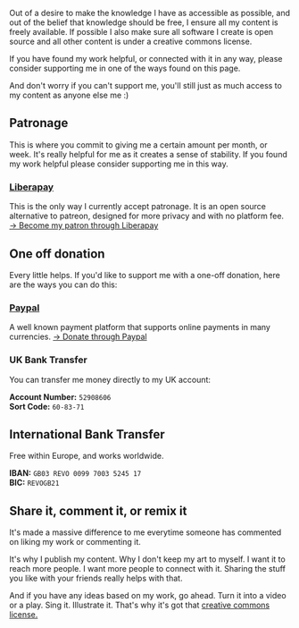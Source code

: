 Out of a desire to make the knowledge I have as accessible as possible, and out of the belief that knowledge should be free, I ensure all my content is freely available. If possible I also make sure all software I create is open source and all other content is under a creative commons license.

If you have found my work helpful, or connected with it in any way, please consider supporting me in one of the ways found on this page.

And don't worry if you can't support me, you'll still just as much access to my content as anyone else me :)

## Patronage

This is where you commit to giving me a certain amount per month, or week. It's really helpful for me as it creates a sense of stability. If you found my work helpful please consider supporting me in this way.

### [Liberapay](https://liberapay.com/theibbster/) 

This is the only way I currently accept patronage. It is an open source alternative to patreon, designed for more privacy and with no platform fee. [→ Become my patron through Liberapay](https://liberapay.com/theibbster/)

## One off donation

Every little helps. If you'd like to support me with a one-off donation, here are the ways you can do this:

### [Paypal](https://paypal.me/theibbster)

A well known payment platform that supports online payments in many currencies. [→ Donate through Paypal](https://paypal.me/theibbster)

### UK Bank Transfer

You can transfer me money directly to my UK account:

**Account Number:** `52908606`<br />
**Sort Code:** `60-83-71`

## International Bank Transfer

Free within Europe, and works worldwide.

**IBAN:** `GB03 REVO 0099 7003 5245 17`<br />
**BIC:** `REVOGB21`

## Share it, comment it, or remix it

It's made a massive difference to me everytime someone has commented on liking my work or commenting it. 

It's why I publish my content. Why I don't keep my art to myself. I want it to reach more people. I want more people to connect with it. Sharing the stuff you like with your friends really helps with that.

And if you have any ideas based on my work, go ahead. Turn it into a video or a play. Sing it. Illustrate it. That's why it's got that <A href="https://creativecommons.org/licenses/by-sa/4.0/" targe="_blank">creative commons license.</A> 